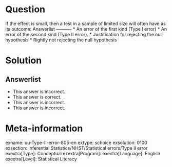 Question
========
  
If the effect is small, then a test in a sample of limited size will often have as its outcome: 
Answerlist
----------
* An error of the first kind (Type I error)
* An error of the second kind (Type II error).
* Justification for rejecting the null hypothesis
* Rightly not rejecting the null hypothesis

Solution
========
  

Answerlist
----------
* This answer is incorrect.
* This answer is correct.
* This answer is incorrect.
* This answer is incorrect.

Meta-information
================
exname: uu-Type-II-error-805-en
extype: schoice
exsolution: 0100
exsection: Inferential Statistics/NHST/Statistical errors/Type II error
exextra[Type]: Conceptual
exextra[Program]: 
exextra[Language]: English
exextra[Level]: Statistical Literacy